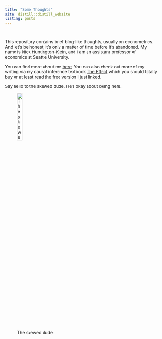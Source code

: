 ```yaml
---
title: "Some Thoughts"
site: distill::distill_website
listing: posts
---
```


<br/>

This repository contains brief blog-like thoughts, usually on econometrics. And let's be honest, it's only a matter of time before it's abandoned. My name is Nick Huntington-Klein, and I am an assistant professor of economics at Seattle University. 

You can find more about me [here](https://www.nickchk.com). You can also check out more of my writing via my causal inference textbook [The Effect](https://www.theeffectbook.net) which you should totally buy or at least read the free version I just linked.

Say hello to the skewed dude. He's okay about being here.

![The skewed dude](images/stlogo.png){width=20%}